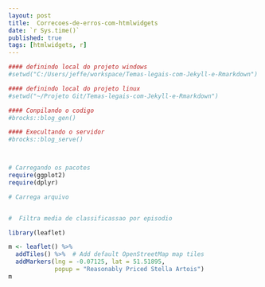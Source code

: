 ```yaml
---
layout: post
title:  Correcoes-de-erros-com-htmlwidgets
date: `r Sys.time()`
published: true
tags: [htmlwidgets, r]
---
```



```r
#### definindo local do projeto windows
#setwd("C:/Users/jeffe/workspace/Temas-legais-com-Jekyll-e-Rmarkdown")

#### definindo local do projeto linux
#setwd("~/Projeto Git/Temas-legais-com-Jekyll-e-Rmarkdown")

#### Conpilando o codigo
#brocks::blog_gen()

#### Execultando o servidor
#brocks::blog_serve()



# Carregando os pacotes
require(ggplot2)
require(dplyr)

# Carrega arquivo


#  Filtra media de classificassao por episodio

```



```r
library(leaflet)

m <- leaflet() %>%
  addTiles() %>%  # Add default OpenStreetMap map tiles
  addMarkers(lng = -0.07125, lat = 51.51895, 
             popup = "Reasonably Priced Stella Artois")
m
```


















